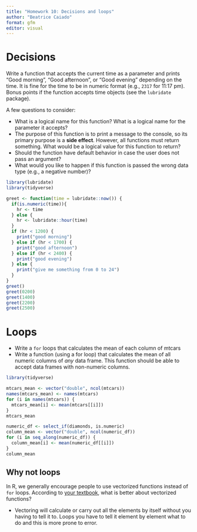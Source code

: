```yaml
---
title: "Homework 10: Decisions and loops"
author: "Beatrice Caiado"
format: gfm
editor: visual
---
```


# Decisions

Write a function that accepts the current time as a parameter and prints "Good morning", "Good afternoon", or "Good evening" depending on the time. It is fine for the time to be in numeric format (e.g., `2317` for 11:17 pm). Bonus points if the function accepts time objects (see the `lubridate` package).

A few questions to consider:

-   What is a logical name for this function? What is a logical name for the parameter it accepts?
-   The purpose of this function is to print a message to the console, so its primary purpose is a **side effect**. However, all functions must return something. What would be a logical value for this function to return?
-   Should the function have default behavior in case the user does not pass an argument?
-   What would you like to happen if this function is passed the wrong data type (e.g., a negative number)?

```r
library(lubridate)
library(tidyverse)

greet <- function(time = lubridate::now()) {
  if(is.numeric(time)){
    hr <- time
  } else {
    hr <- lubridate::hour(time)
  }
  if (hr < 1200) {
    print("good morning")
  } else if (hr < 1700) {
    print("good afternoon")
  } else if (hr < 2400) {
    print("good evening")
  } else {
    print("give me something from 0 to 24")
  }
}
greet()
greet(0200)
greet(1400)
greet(2200)
greet(2500)
```

# Loops

-   Write a `for` loops that calculates the mean of each column of mtcars
-   Write a function (using a for loop) that calculates the mean of all numeric columns of *any* data frame. This function should be able to accept data frames with non-numeric columns.

```r
library(tidyverse)

mtcars_mean <- vector("double", ncol(mtcars))
names(mtcars_mean) <- names(mtcars)
for (i in names(mtcars)) {
  mtcars_mean[i] <- mean(mtcars[[i]])
}
mtcars_mean
```

```r
numeric_df <- select_if(diamonds, is.numeric)
column_mean <- vector("double", ncol(numeric_df))
for (i in seq_along(numeric_df)) {
  column_mean[i] <- mean(numeric_df[[i]])
}
column_mean
```

## Why not loops

In R, we generally encourage people to use vectorized functions instead of `for` loops. According to [your textbook](https://r4ds.had.co.nz/iteration.html), what is better about vectorized functions?

-   Vectoring will calculate or carry out all the elements by itself without you having to tell it to. Loops you have to tell it element by element what to do and this is more prone to error.
